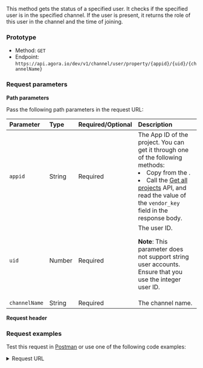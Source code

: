 
This method gets the status of a specified user. It checks if the specified user is in the specified channel. If the user is present, it returns the role of this user in the channel and the time of joining.

### Prototype

- Method: `GET`
- Endpoint: `https://api.agora.io/dev/v1/channel/user/property/{appid}/{uid}/{channelName}`

### Request parameters

**Path parameters**

Pass the following path parameters in the request URL:

| Parameter     | Type   | Required/Optional | Description                                                  |
| :------ | :-----  |:----- | :---------------------- |
| `appid` | String | Required | The App ID of the project. You can get it through one of the following methods:<li>Copy from the <Link to="{{Global.AGORA_CONSOLE_URL}}"><Vg k="CONSOLE" /></Link>.</li><li> Call the [Get all projects](/interactive-live-streaming/reference/agora-console-rest-api#get-all-projects) API, and read the value of the `vendor_key` field in the response body.</li>|
| `uid` | Number | Required | The user ID. <p>**Note**: This parameter does not support string user accounts. Ensure that you use the integer user ID.</p> |
| `channelName` | String | Required | The channel name. |

**Request header**

<Authorization/>

### Request examples
Test this request in [Postman](https://documenter.getpostman.com/view/6319646/SVSLr9AM#6d8e52b7-3273-4dd5-94ee-389448429d96) or use one of the following code examples:

<details>
    <summary>Request URL</summary>

        ```bash
        https://api.agora.io/dev/v1/channel/user/property/12sfegxxxxxxxxxxxx365/2845863044/test
        ```
    </details>

<details>
<summary>Shell</summary>

  - <details>
    <summary>curl</summary>

        ```shell
        curl --request GET \
          --url http://api.sd-rtn.com/dev/v1/channel/user/property/appid/uid/channelName \
          --header 'Accept: application/json' \
          --header 'Authorization: '
        ```
    </details>

  - <details>
    <summary>HTTPie</summary>

    ```shell
    http GET http://api.sd-rtn.com/dev/v1/channel/user/property/appid/uid/channelName \
      Accept:application/json \
      Authorization:''\
    ```
    </details>

  - <details>
    <summary>wget</summary>

    ```shell
    wget --quiet \
      --method GET \
      --header 'Authorization: '\ \
      --header 'Accept: application/json' \
      --output-document \
      - http://api.sd-rtn.com/dev/v1/channel/user/property/appid/uid/channelName
    ```
    </details>
</details>


<details>
<summary>Javascript</summary>

  - <details>
    <summary>Fetch</summary>

    ```javascript
    const url = 'http://api.sd-rtn.com/dev/v1/channel/user/property/appid/uid/channelName';
    const options = {method: 'GET', headers: {Authorization: '', Accept: 'application/json'}};

    \
    try {
      const response = await fetch(url, options);
      const data = await response.json();
      console.log(data);
    } catch (error) {
      console.error(error);
    }
    ```
    </details>

  - <details>
    <summary>XMLHTTPRequest</summary>

    ```javascript
    const data = null;

    \const xhr = new XMLHttpRequest();
    xhr.withCredentials = true;

    xhr.addEventListener('readystatechange', function () {
      if (this.readyState === this.DONE) {
        console.log(this.responseText);
      }
    });

    xhr.open('GET', 'http://api.sd-rtn.com/dev/v1/channel/user/property/appid/uid/channelName');
    xhr.setRequestHeader('Authorization', '');
    xhr.setRequestHeader('Accept', 'application/json');

    xhr.send(data);
    ```
    </details>

  - <details>
    <summary>jQuery</summary>

    ```javascript
    const settings = {
      async: true,
      \crossDomain: true,
      url: 'http://api.sd-rtn.com/dev/v1/channel/user/property/appid/uid/channelName',
      method: 'GET',
      headers: {
        Authorization: '',
        Accept: 'application/json'
      }
    };

    $.ajax(settings).done(function (response) {
      console.log(response);
    });
    ```
    </details>

  - <details>
    <summary>Axios</summary>

    ```javascript
    import axios from 'axios';

    \const options = {
      method: 'GET',
      url: 'http://api.sd-rtn.com/dev/v1/channel/user/property/appid/uid/channelName',
      headers: {Authorization: '', Accept: 'application/json'}
    };

    try {
      const { data } = await axios.request(options);
      console.log(data);
    } catch (error) {
      console.error(error);
    }
    ```
    </details>
</details>

<details>
<summary>Node</summary>

  - <details>
    <summary>Native</summary>

    ```javascript
    const http = require('http');

    \const options = {
      method: 'GET',
      hostname: 'api.sd-rtn.com',
      port: null,
      path: '/dev/v1/channel/user/property/appid/uid/channelName',
      headers: {
        Authorization: '',
        Accept: 'application/json'
      }
    };

    const req = http.request(options, function (res) {
      const chunks = [];

      res.on('data', function (chunk) {
        chunks.push(chunk);
      });

      res.on('end', function () {
        const body = Buffer.concat(chunks);
        console.log(body.toString());
      });
    });

    req.end();
    ```
    </details>

  - <details>
    <summary>Request</summary>

    ```javascript
    const request = require('request');

    \const options = {
      method: 'GET',
      url: 'http://api.sd-rtn.com/dev/v1/channel/user/property/appid/uid/channelName',
      headers: {Authorization: '', Accept: 'application/json'}
    };

    request(options, function (error, response, body) {
      if (error) throw new Error(error);

      console.log(body);
    });
    ```
    </details>

  - <details>
    <summary>Unirest</summary>

    ```javascript
    const unirest = require('unirest');

    \const req = unirest('GET', 'http://api.sd-rtn.com/dev/v1/channel/user/property/appid/uid/channelName');

    req.headers({
      Authorization: '',
      Accept: 'application/json'
    });

    req.end(function (res) {
      if (res.error) throw new Error(res.error);

      console.log(res.body);
    });
    ```
    </details>

  - <details>
    <summary>Fetch</summary>
    ```javascript
    const fetch = require('node-fetch');

    \const url = 'http://api.sd-rtn.com/dev/v1/channel/user/property/appid/uid/channelName';
    const options = {method: 'GET', headers: {Authorization: '', Accept: 'application/json'}};

    try {
      const response = await fetch(url, options);
      const data = await response.json();
      console.log(data);
    } catch (error) {
      console.error(error);
    }
    ```
    </details>

  - <details>
    <summary>Axios</summary>

    ```javascript
    const axios = require('axios').default;

    \const options = {
      method: 'GET',
      url: 'http://api.sd-rtn.com/dev/v1/channel/user/property/appid/uid/channelName',
      headers: {Authorization: '', Accept: 'application/json'}
    };

    try {
      const { data } = await axios.request(options);
      console.log(data);
    } catch (error) {
      console.error(error);
    }
    ```
    </details>
</details>

<details>
<summary>Python</summary>

  - <details>
    <summary>Python 3</summary>

    ```python
    import http.client

    conn \= http.client.HTTPConnection("api.sd-rtn.com")

    headers = {
        'Authorization': "",
        'Accept': "application/json"
    }

    conn.request("GET", "/dev/v1/channel/user/property/appid/uid/channelName", headers=headers)

    res = conn.getresponse()
    data = res.read()

    print(data.decode("utf-8"))
    ```
    </details>

  - <details>
    <summary>Requests</summary>

    ```python
    import requests

    url \= "http://api.sd-rtn.com/dev/v1/channel/user/property/appid/uid/channelName"

    headers = {
        "Authorization": "",
        "Accept": "application/json"
    }

    response = requests.get(url, headers=headers)

    print(response.json())
    ```
    </details>
</details>

<details>
<summary>Go</summary>

    ```go
    package main

    \import (
    	"fmt"
    	"net/http"
    	"io"
    )

    func main() {

    	url := "http://api.sd-rtn.com/dev/v1/channel/user/property/appid/uid/channelName"

    	req, _ := http.NewRequest("GET", url, nil)

    	req.Header.Add("Authorization", "")
    	req.Header.Add("Accept", "application/json")

    	res, _ := http.DefaultClient.Do(req)

    	defer res.Body.Close()
    	body, _ := io.ReadAll(res.Body)

    	fmt.Println(res)
    	fmt.Println(string(body))

    }
    ```
    </details>

<details>
<summary>C</summary>
```c
CURL *hnd = curl_easy_init();

\curl_easy_setopt(hnd, CURLOPT_CUSTOMREQUEST, "GET");
curl_easy_setopt(hnd, CURLOPT_URL, "http://api.sd-rtn.com/dev/v1/channel/user/property/appid/uid/channelName");

struct curl_slist *headers = NULL;
headers = curl_slist_append(headers, "Authorization: ");
headers = curl_slist_append(headers, "Accept: application/json");
curl_easy_setopt(hnd, CURLOPT_HTTPHEADER, headers);

CURLcode ret = curl_easy_perform(hnd);
```
</details>

<details>
<summary>Objective-C</summary>

```objective-c
#import <Foundation/Foundation.h>

NSDictionary \*headers = @{ @"Authorization": @"",
                           @"Accept": @"application/json" };

NSMutableURLRequest *request = [NSMutableURLRequest requestWithURL:[NSURL URLWithString:@"http://api.sd-rtn.com/dev/v1/channel/user/property/appid/uid/channelName"]
                                                       cachePolicy:NSURLRequestUseProtocolCachePolicy
                                                   timeoutInterval:10.0];
[request setHTTPMethod:@"GET"];
[request setAllHTTPHeaderFields:headers];

NSURLSession *session = [NSURLSession sharedSession];
NSURLSessionDataTask *dataTask = [session dataTaskWithRequest:request
                                            completionHandler:^(NSData *data, NSURLResponse *response, NSError *error) {
                                                if (error) {
                                                    NSLog(@"%@", error);
                                                } else {
                                                    NSHTTPURLResponse *httpResponse = (NSHTTPURLResponse *) response;
                                                    NSLog(@"%@", httpResponse);
                                                }
                                            }];
[dataTask resume];
```
</details>

<details>
<summary>OCaml</summary>

```ocaml
open Cohttp_lwt_unix
open Cohttp
\open Lwt

let uri = Uri.of_string "http://api.sd-rtn.com/dev/v1/channel/user/property/appid/uid/channelName" in
let headers = Header.add_list (Header.init ()) [
  ("Authorization", "");
  ("Accept", "application/json");
] in

Client.call ~headers `GET uri
>>= fun (res, body_stream) ->
  (* Do stuff with the result *)
```
</details>

<details>
<summary>C#</summary>
  - <details>
    <summary>HTTPClient</summary>

    ```csharp
    using System.Net.Http.Headers;
    var client = new HttpClient();
    \var request = new HttpRequestMessage
    {
        Method = HttpMethod.Get,
        RequestUri = new Uri("http://api.sd-rtn.com/dev/v1/channel/user/property/appid/uid/channelName"),
        Headers =
        {
            { "Authorization", "" },
            { "Accept", "application/json" },
        },
    };
    using (var response = await client.SendAsync(request))
    {
        response.EnsureSuccessStatusCode();
        var body = await response.Content.ReadAsStringAsync();
        Console.WriteLine(body);
    }
    ```
    </details>

  - <details>
    <summary>RestSharp</summary>

    ```csharp
    var client = new RestClient("http://api.sd-rtn.com/dev/v1/channel/user/property/appid/uid/channelName");
    var request = new RestRequest(Method.GET);
    request\.AddHeader("Authorization", "");
    request.AddHeader("Accept", "application/json");
    IRestResponse response = client.Execute(request);
    ```
    </details>
</details>


<details>
<summary>Java</summary>
  - <details>
    <summary>AsyncHttp</summary>

    ```java
    AsyncHttpClient client = new DefaultAsyncHttpClient();
    client.prepare("GET", "http://api.sd-rtn.com/dev/v1/channel/user/property/appid/uid/channelName")
      \.setHeader("Authorization", "")
      .setHeader("Accept", "application/json")
      .execute()
      .toCompletableFuture()
      .thenAccept(System.out::println)
      .join();

    client.close();
    ```
    </details>

  - <details>
    <summary>NetHttp</summary>

    ```java
    HttpRequest request = HttpRequest.newBuilder()
        .uri(URI.create("http://api.sd-rtn.com/dev/v1/channel/user/property/appid/uid/channelName"))
        \.header("Authorization", "")
        .header("Accept", "application/json")
        .method("GET", HttpRequest.BodyPublishers.noBody())
        .build();
    HttpResponse<String> response = HttpClient.newHttpClient().send(request, HttpResponse.BodyHandlers.ofString());
    System.out.println(response.body());
    ```
    </details>

  - <details>
    <summary>OkHttp</summary>

    ```java
    OkHttpClient client = new OkHttpClient();

    \Request request = new Request.Builder()
      .url("http://api.sd-rtn.com/dev/v1/channel/user/property/appid/uid/channelName")
      .get()
      .addHeader("Authorization", "")
      .addHeader("Accept", "application/json")
      .build();

    Response response = client.newCall(request).execute();
    ```
    </details>

  - <details>
    <summary>Unirest</summary>

    ```java
    HttpResponse<String> response = Unirest.get("http://api.sd-rtn.com/dev/v1/channel/user/property/appid/uid/channelName")
      .header("Authorization", "")
      \.header("Accept", "application/json")
      .asString();
    ```
    </details>
</details>

<details>
<summary>Http 1.1</summary>

```
GET /dev/v1/channel/user/property/appid/uid/channelName HTTP/1.1
Authorization:
\Accept: application/json
Host: api.sd-rtn.com
```
</details>

<details>
<summary>Clojure</summary>

```clojure
(require '[clj-http.client :as client])

\(client/get "http://api.sd-rtn.com/dev/v1/channel/user/property/appid/uid/channelName" {:headers {:Authorization ""}
                                                                                        :accept :json})
```
</details>

<details>
<summary>Kotlin</summary>

```kotlin
val client = OkHttpClient()

\val request = Request.Builder()
  .url("http://api.sd-rtn.com/dev/v1/channel/user/property/appid/uid/channelName")
  .get()
  .addHeader("Authorization", "")
  .addHeader("Accept", "application/json")
  .build()

val response = client.newCall(request).execute()
```
</details>


<details>
<summary>PHP</summary>
  - <details>
    <summary>cURL</summary>

    ```php
    <?php

    \$curl = curl_init();

    curl_setopt_array($curl, [
      CURLOPT_URL => "http://api.sd-rtn.com/dev/v1/channel/user/property/appid/uid/channelName",
      CURLOPT_RETURNTRANSFER => true,
      CURLOPT_ENCODING => "",
      CURLOPT_MAXREDIRS => 10,
      CURLOPT_TIMEOUT => 30,
      CURLOPT_HTTP_VERSION => CURL_HTTP_VERSION_1_1,
      CURLOPT_CUSTOMREQUEST => "GET",
      CURLOPT_HTTPHEADER => [
        "Accept: application/json",
        "Authorization: "
      ],
    ]);

    $response = curl_exec($curl);
    $err = curl_error($curl);

    curl_close($curl);

    if ($err) {
      echo "cURL Error #:" . $err;
    } else {
      echo $response;
    }
    ```
    </details>

  - <details>
    <summary>Guzzle</summary>

    ```php
    <?php

    \$client = new \GuzzleHttp\Client();

    $response = $client->request('GET', 'http://api.sd-rtn.com/dev/v1/channel/user/property/appid/uid/channelName', [
      'headers' => [
        'Accept' => 'application/json',
        'Authorization' => '',
      ],
    ]);

    echo $response->getBody();
    ```
    </details>
</details>

<details>
<summary>PowerShell</summary>
  - <details>
    <summary>WebRequest</summary>

    ```powershell
    $headers=@{}
    $headers.Add("Authorization", "")
    \$headers.Add("Accept", "application/json")
    $response = Invoke-WebRequest -Uri 'http://api.sd-rtn.com/dev/v1/channel/user/property/appid/uid/channelName' -Method GET -Headers $headers
    ```
    </details>

 -  <details>
    <summary>RestMethod</summary>

    ```powershell
    $headers=@{}
    $headers.Add("Authorization", "")
    \$headers.Add("Accept", "application/json")
    $response = Invoke-RestMethod -Uri 'http://api.sd-rtn.com/dev/v1/channel/user/property/appid/uid/channelName' -Method GET -Headers $headers
    ```
    </details>
</details>

<details>
<summary>R</summary>

```r
library(httr)

url \<- "http://api.sd-rtn.com/dev/v1/channel/user/property/appid/uid/channelName"

response <- VERB("GET", url, add_headers('Authorization' = ''), content_type("application/octet-stream"), accept("application/json"))

content(response, "text")
```
</details>

<details>
<summary>Ruby</summary>
```ruby
require 'uri'
require 'net/http'

\
url = URI("http://api.sd-rtn.com/dev/v1/channel/user/property/appid/uid/channelName")

http = Net::HTTP.new(url.host, url.port)

request = Net::HTTP::Get.new(url)
request["Authorization"] = ''
request["Accept"] = 'application/json'

response = http.request(request)
puts response.read_body
```
</details>

<details>
<summary>Swift</summary>
```swift
import Foundation

\let headers = [
  "Authorization": "",
  "Accept": "application/json"
]

let request = NSMutableURLRequest(url: NSURL(string: "http://api.sd-rtn.com/dev/v1/channel/user/property/appid/uid/channelName")! as URL,
                                        cachePolicy: .useProtocolCachePolicy,
                                    timeoutInterval: 10.0)
request.httpMethod = "GET"
request.allHTTPHeaderFields = headers

let session = URLSession.shared
let dataTask = session.dataTask(with: request as URLRequest, completionHandler: { (data, response, error) -> Void in
  if (error != nil) {
    print(error as Any)
  } else {
    let httpResponse = response as? HTTPURLResponse
    print(httpResponse)
  }
})

dataTask.resume()
```
</details>

### Response parameters

For details about possible response status codes, see [Response status codes](../../response-status-code).

If the status code is not `200`, the request fails. See the `message` field in the response body for the reason for this failure.

If the status code is `200`, the request succeeds, and the response body includes the following parameters:

| Parameter | Type    | Description                                                  |
| :-------- | :------ | :----------------------------------------------------------- |
| `success` | Boolean | The state of this request:<ul><li>`true`: Success. </li><li>`false`: Reserved for future use.</li></ul> |
| `data`    | Object  | User statistics, includes the following fields: <ul><li>`in_channel`: Boolean. Whether the user is in the channel. When the value of `in_channel` is `false`, all other fields are not returned .</li>	<li>`uid`: Number. The User ID.</li><li>`join`: Number. The Unix timestamp in seconds of when the user joins the channel. </li><li>`role`: Number. The role of the user in the channel:<ul><li>`0`: Unknown user role.</li><li>`1`: User, in a communication channel.</li><li>`2`: Host, in the channel.</li><li>`3`: Audience, in the channel.</li></ul></li><li>`platform`: Number. The platform of the user's device. Common return values include:<ul><li>`1`: Android</li><li>`2`: iOS</li><li>`5`: Windows</li><li>`6`: Linux</li><li>`7`: Web</li><li>`8`: macOS</li><li>`0`: Others </li></ul></li></ul>|

###  Response example

The following is a response example for a successful request:

```json
{
    "success": true,
    "data": {
        "join": 1640330382,
        "uid": 2845863044,
        "in_channel": true,
        "platform": 7,
        "role": 2
    }
}
```

